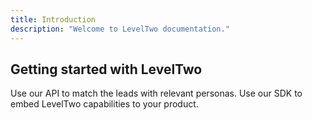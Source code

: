 ```yaml
---
title: Introduction
description: "Welcome to LevelTwo documentation."
---
```



## Getting started with LevelTwo

<CardGroup cols={2}>
  <Card title="API Reference" icon="rectangle-terminal" href="/api-reference/overview">
    Use our API to match the leads with relevant personas.
  </Card>
   <Card title="SDK Reference" icon="browser" href="/sdks/overview">
    Use our SDK to embed LevelTwo capabilities to your product.
   </Card>
</CardGroup>